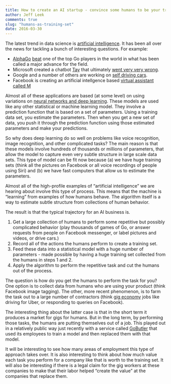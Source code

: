 ```yaml
---
title: How to create an AI startup - convince some humans to be your training set
author: Jeff Leek
comments: true
slug: "humans-as-training-set"
date: 2016-03-30
---
```


The latest trend in data science is [artificial intelligence](https://en.wikipedia.org/wiki/Artificial_intelligence). It has been all over the news for tackling a bunch of interesting questions. For example: 

* [AlphaGo](https://deepmind.com/alpha-go.html) [beat](http://www.techrepublic.com/article/how-googles-deepmind-beat-the-game-of-go-which-is-even-more-complex-than-chess/) one of the top Go players in the world in what has been called a major advance for the field. 
* Microsoft created a chatbot [Tay](http://techcrunch.com/2016/03/23/microsofts-new-ai-powered-bot-tay-answers-your-tweets-and-chats-on-groupme-and-kik/) that ultimately [went very very wrong](http://www.bbc.com/news/technology-35902104).
* Google and a number of others are working on [self driving cars](https://www.google.com/selfdrivingcar/).
* Facebook is creating an artificial intellgence based [virtual assistant called M](http://www.engadget.com/2015/08/26/facebook-messenger-m-assistant/)

Almost all of these applications are based (at some level) on using variations on [neural networks and deep learning](http://neuralnetworksanddeeplearning.com/). These models are used like any other statistical or machine learning model. They involve a prediction function that is based on a set of parameters. Using a training data set, you estimate the parameters. Then when you get a new set of data, you push it through the prediction function using those estimated parameters and make your predictions. 

So why does deep learning do so well on problems like voice recognition, image recognition, and other complicated tasks? The main reason is that these models involve hundreds of thousands or millions of parameters, that allow the model to capture even very subtle structure in large scale data sets. This type of model can be fit now because (a) we have huge training sets (think all the pictures on Facebook or all voice recordings of people using Siri) and (b) we have fast computers that allow us to estimate the parameters. 

Almost all of the high-profile examples of "artificial intelligence" we are hearing about involve this type of process. This means that the machine is "learning" from examples of how humans behave. The algorithm itself is a way to estimate subtle structure from collections of human behavior. 

The result is that the typical trajectory for an AI business is. 

1. Get a large collection of humans to perform some repetitive but possibly complicated behavior (play thousands of games of Go, or answer requests from people on Facebook messenger, or label pictures and videos, or drive cars.)
2. Record all of the actions the humans perform to create a training set. 
3. Feed these data into a statistical model with a huge number of parameters - made possible by having a huge training set collected from the humans in steps 1 and 2. 
4. Apply the algorithm to perform the repetitive task and cut the humans out of the process. 

The question is how do you get the humans to perform the task for you? One option is to collect data from humans who are using your product (think Facebook image tagging). The other, more recent phenomenon, is to farm the task out to a large number of contractors (think [gig economy](http://www.theguardian.com/commentisfree/2015/jul/26/will-we-get-by-gig-economy) jobs like driving for Uber, or responding to queries on Facebook). 

The interesting thing about the latter case is that in the short term it produces a market for gigs for humans. But in the long term, by performing those tasks, the humans are putting themselves out of a job. This played out in a relatively public way just recently with a service called [GoButler](http://www.fastcompany.com/3058060/this-is-what-it-feels-like-when-a-robot-takes-your-job) that used its employees to train a model and then replaced them with that model. 


It will be interesting to see how many areas of employment this type of approach takes over. It is also interesting to think about how much value each task you perform for a company like that is worth to the training set. It will also be interesting if there is a legal claim for the gig workers at these companies to make that their labor helped "create the value" at the companies that replace them. 

